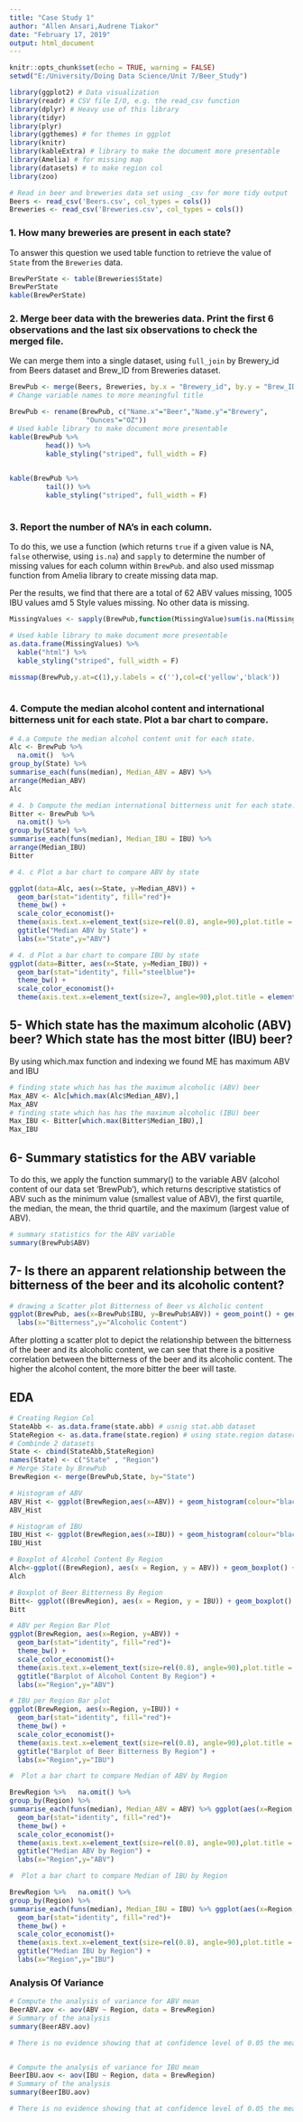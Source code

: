 ---
title: "Case Study 1"
author: "Allen Ansari,Audrene Tiakor"
date: "February 17, 2019"
output: html_document
---
```{r setup, include=FALSE}
knitr::opts_chunk$set(echo = TRUE, warning = FALSE)
setwd("E:/University/Doing Data Science/Unit 7/Beer_Study")
```


```{r message=FALSE, warning=FALSE, , include=TRUE, paged.print=FALSE}
library(ggplot2) # Data visualization
library(readr) # CSV file I/O, e.g. the read_csv function
library(dplyr) # Heavy use of this library
library(tidyr)
library(plyr)
library(ggthemes) # for themes in ggplot
library(knitr)
library(kableExtra) # library to make the document more presentable
library(Amelia) # for missing map
library(datasets) # to make region col
library(zoo)
```

```{r}
# Read in beer and breweries data set using _csv for more tidy output
Beers <- read_csv('Beers.csv', col_types = cols())
Breweries <- read_csv('Breweries.csv', col_types = cols())
```

### 1. How many breweries are present in each state?

To answer this question we used table function to  retrieve the value of `State` from the `Breweries` data.
```{r}
BrewPerState <- table(Breweries$State)
BrewPerState 
kable(BrewPerState)
```
### 2. Merge beer data with the breweries data. Print the first 6 observations and the last six observations to check the merged file.
We can merge them into a single dataset, using `full_join` by Brewery_id from Beers dataset and Brew_ID from Breweries dataset.
```{r}
BrewPub <- merge(Beers, Breweries, by.x = "Brewery_id", by.y = "Brew_ID", all = TRUE)
# Change variable names to more meaningful title

BrewPub <- rename(BrewPub, c("Name.x"="Beer","Name.y"="Brewery",
                   "Ounces"="OZ"))
# Used kable library to make document more presentable
kable(BrewPub %>% 
         head()) %>%
         kable_styling("striped", full_width = F)
        

kable(BrewPub %>% 
         tail()) %>%
         kable_styling("striped", full_width = F) 
         

```

### 3. Report the number of NA's in each column.


To do this, we use a function (which returns `true` if a given value is NA, `false` otherwise, using `is.na`) and `sapply` to determine the number of missing values for each column within `BrewPub`. and also used missmap function from Amelia library to create missing data map.

Per the results, we find that there are a total of 62 ABV values missing, 1005 IBU values amd 5 Style values missing. No other data is missing.
```{r}
MissingValues <- sapply(BrewPub,function(MissingValue)sum(is.na(MissingValue)))

# Used kable library to make document more presentable
as.data.frame(MissingValues) %>%
  kable("html") %>%
  kable_styling("striped", full_width = F) 

missmap(BrewPub,y.at=c(1),y.labels = c(''),col=c('yellow','black'))
  

```

### 4. Compute the median alcohol content and international bitterness unit for each state. Plot a bar chart to compare.

```{r}
# 4.a Compute the median alcohol content unit for each state.
Alc <- BrewPub %>%
  na.omit()  %>%
group_by(State) %>%
summarise_each(funs(median), Median_ABV = ABV) %>%
arrange(Median_ABV)
Alc
```

```{r}
# 4. b Compute the median international bitterness unit for each state.
Bitter <- BrewPub %>%
  na.omit() %>%
group_by(State) %>%
summarise_each(funs(median), Median_IBU = IBU) %>%
arrange(Median_IBU)
Bitter
```

```{r}
# 4. c Plot a bar chart to compare ABV by state

ggplot(data=Alc, aes(x=State, y=Median_ABV)) +
  geom_bar(stat="identity", fill="red")+
  theme_bw() + 
  scale_color_economist()+
  theme(axis.text.x=element_text(size=rel(0.8), angle=90),plot.title = element_text(size=14,hjust = 0.5, face="bold.italic")) +
  ggtitle("Median ABV by State") +
  labs(x="State",y="ABV")

```


```{r}
# 4. d Plot a bar chart to compare IBU by state
ggplot(data=Bitter, aes(x=State, y=Median_IBU)) +
  geom_bar(stat="identity", fill="steelblue")+
  theme_bw() + 
  scale_color_economist()+
  theme(axis.text.x=element_text(size=7, angle=90),plot.title = element_text(size=14,hjust = 0.5, face="bold.italic"))+ ggtitle("Median IBU by State") + labs(x="State",y="IBU")

```

## 5- Which state has the maximum alcoholic (ABV) beer? Which state has the most bitter (IBU) beer? 
By using which.max function and indexing we found ME has maximum ABV and IBU

``` {r}
# finding state which has has the maximum alcoholic (ABV) beer
Max_ABV <- Alc[which.max(Alc$Median_ABV),]
Max_ABV
# finding state which has has the maximum alcoholic (IBU) beer
Max_IBU <- Bitter[which.max(Bitter$Median_IBU),]
Max_IBU

``` 
## 6- Summary statistics for the ABV variable
To do this, we apply the function summary() to the variable ABV (alcohol content of our data set 'BrewPub'), which returns descriptive statistics of ABV such as the minimum value (smallest value of ABV), the first quartile, the median, the mean, the thrid quartile, and the maximum (largest value of ABV).
``` {r}
# summary statistics for the ABV variable
summary(BrewPub$ABV)
``` 

## 7- Is there an apparent relationship between the bitterness of the beer and its alcoholic content?

``` {r}
# drawing a Scatter plot Bitterness of Beer vs Alcholic content
ggplot(BrewPub, aes(x=BrewPub$IBU, y=BrewPub$ABV)) + geom_point() + geom_smooth(method=lm, se=FALSE) + theme(plot.title = element_text(size=14,hjust= 0.5, face="bold.italic")) + ggtitle("Relationship Between Bitterness of Beer and Its Alcoholic Content") +
  labs(x="Bitterness",y="Alcoholic Content") 

``` 

After plotting a scatter plot to depict the relationship between the bitterness of the beer and its alcoholic content, we can see that there is a positive correlation between the bitterness of the beer and its alcoholic content. The higher the alcohol content, the more bitter the beer will taste. 

## EDA##

``` {r}
# Creating Region Col
StateAbb <- as.data.frame(state.abb) # usnig stat.abb dataset 
StateRegion <- as.data.frame(state.region) # using state.region dataser
# Combinde 2 datasets
State <- cbind(StateAbb,StateRegion)
names(State) <- c("State" , "Region")
# Merge State by BrewPub
BrewRegion <- merge(BrewPub,State, by="State")


```


``` {r}
# Histogram of ABV
ABV_Hist <- ggplot(BrewRegion,aes(x=ABV)) + geom_histogram(colour="black", fill="white") +theme(axis.text.x=element_text(size=7), plot.title = element_text(size=14,hjust = 0.5, face="bold.italic")) + theme_bw() + ggtitle("Histogram of Alcohol Content By Region") + labs(x="ABV",y="Count") +  facet_grid(Region ~ .)
ABV_Hist

# Histogram of IBU
IBU_Hist <- ggplot(BrewRegion,aes(x=IBU)) + geom_histogram(colour="black", fill="white") +theme(axis.text.x=element_text(size=7), plot.title = element_text(size=14,hjust = 0.5, face="bold.italic")) + theme_bw() + ggtitle("Histogram of Beer Bitterness By Region") + labs(x="IBU",y="Count") + facet_grid(Region ~ .)
IBU_Hist

# Boxplot of Alcohol Content By Region
Alch<-ggplot((BrewRegion), aes(x = Region, y = ABV)) + geom_boxplot() + theme(axis.text.x=element_text(size=7, angle=90), plot.title = element_text(size=14,hjust = 0.5, face="bold.italic"))+ ggtitle("Boxplot of Alcohol Content By Region") + labs(x="Region",y="ABV")
Alch

# Boxplot of Beer Bitterness By Region
Bitt<- ggplot((BrewRegion), aes(x = Region, y = IBU)) + geom_boxplot() + theme(axis.text.x=element_text(size=7, angle=90), plot.title = element_text(size=14,hjust = 0.5, face="bold.italic"))+ ggtitle("Boxplot of Beer Bitterness By Region") + labs(x="Region",y="IBU")
Bitt

# ABV per Region Bar Plot
ggplot(BrewRegion, aes(x=Region, y=ABV)) +
  geom_bar(stat="identity", fill="red")+
  theme_bw() + 
  scale_color_economist()+
  theme(axis.text.x=element_text(size=rel(0.8), angle=90),plot.title = element_text(size=14,hjust = 0.5, face="bold.italic")) +
  ggtitle("Barplot of Alcohol Content By Region") +
  labs(x="Region",y="ABV")

# IBU per Region Bar plot
ggplot(BrewRegion, aes(x=Region, y=IBU)) +
  geom_bar(stat="identity", fill="red")+
  theme_bw() + 
  scale_color_economist()+
  theme(axis.text.x=element_text(size=rel(0.8), angle=90),plot.title = element_text(size=14,hjust = 0.5, face="bold.italic")) +
  ggtitle("Barplot of Beer Bitterness By Region") +
  labs(x="Region",y="IBU")

#  Plot a bar chart to compare Median of ABV by Region

BrewRegion %>%   na.omit() %>%
group_by(Region) %>%
summarise_each(funs(median), Median_ABV = ABV) %>% ggplot(aes(x=Region, y=sort(Median_ABV,decreasing = TRUE))) +
  geom_bar(stat="identity", fill="red")+
  theme_bw() + 
  scale_color_economist()+
  theme(axis.text.x=element_text(size=rel(0.8), angle=90),plot.title = element_text(size=14,hjust = 0.5, face="bold.italic")) +
  ggtitle("Median ABV by Region") +
  labs(x="Region",y="ABV")

#  Plot a bar chart to compare Median of IBU by Region

BrewRegion %>%   na.omit() %>%
group_by(Region) %>%
summarise_each(funs(median), Median_IBU = IBU) %>% ggplot(aes(x=Region, y=sort(Median_IBU,decreasing = TRUE))) +
  geom_bar(stat="identity", fill="red")+
  theme_bw() + 
  scale_color_economist()+
  theme(axis.text.x=element_text(size=rel(0.8), angle=90),plot.title = element_text(size=14,hjust = 0.5, face="bold.italic")) +
  ggtitle("Median IBU by Region") +
  labs(x="Region",y="IBU")

```

### Analysis Of Variance
``` {r}
# Compute the analysis of variance for ABV mean
BeerABV.aov <- aov(ABV ~ Region, data = BrewRegion)
# Summary of the analysis
summary(BeerABV.aov)

# There is no evidence showing that at confidence level of 0.05 the mean of ABV in each region are the same (P-Value = 0.02) 


# Compute the analysis of variance for IBU mean
BeerIBU.aov <- aov(IBU ~ Region, data = BrewRegion)
# Summary of the analysis
summary(BeerIBU.aov)

# There is no evidence showing that at confidence level of 0.05 the mean of IBU in each region are the same (P-Value = 0.0031) 
```
